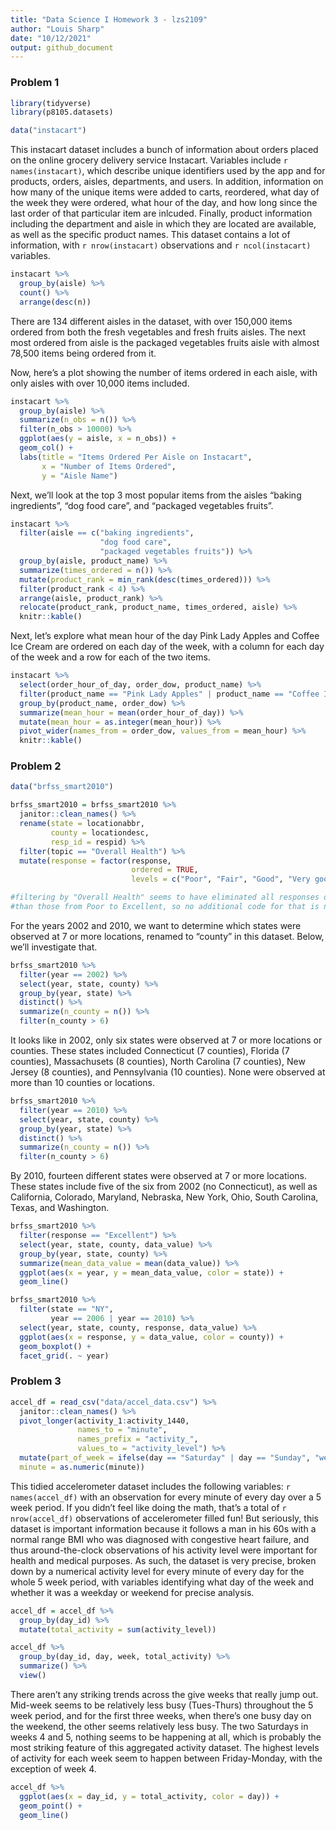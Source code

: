 ```yaml
---
title: "Data Science I Homework 3 - lzs2109"
author: "Louis Sharp"
date: "10/12/2021"
output: github_document
---
```


### **Problem 1**

```r
library(tidyverse)
library(p8105.datasets)
```

```r
data("instacart")
```

This instacart dataset includes a bunch of information about orders placed on the online grocery delivery service Instacart. Variables include `r names(instacart)`, which describe unique identifiers used by the app and for products, orders, aisles, departments, and users. In addition, information on how many of the unique items were added to carts, reordered, what day of the week they were ordered, what hour of the day, and how long since the last order of that particular item are inlcuded. Finally, product information including the department and aisle in which they are located are available, as well as the specific product names. This dataset contains a lot of information, with `r nrow(instacart)` observations and `r ncol(instacart)` variables.

```r
instacart %>% 
  group_by(aisle) %>% 
  count() %>% 
  arrange(desc(n))
```

There are 134 different aisles in the dataset, with over 150,000 items ordered from both the fresh vegetables and fresh fruits aisles. The next most ordered from aisle is the packaged vegetables fruits aisle with almost 78,500 items being ordered from it.


Now, here's a plot showing the number of items ordered in each aisle, with only aisles with over 10,000 items included.

```r
instacart %>% 
  group_by(aisle) %>% 
  summarize(n_obs = n()) %>% 
  filter(n_obs > 10000) %>% 
  ggplot(aes(y = aisle, x = n_obs)) + 
  geom_col() +
  labs(title = "Items Ordered Per Aisle on Instacart", 
       x = "Number of Items Ordered", 
       y = "Aisle Name")
```

Next, we'll look at the top 3 most popular items from the aisles "baking ingredients", "dog food care", and "packaged vegetables fruits".

```r
instacart %>% 
  filter(aisle == c("baking ingredients",
                    "dog food care",
                    "packaged vegetables fruits")) %>% 
  group_by(aisle, product_name) %>% 
  summarize(times_ordered = n()) %>% 
  mutate(product_rank = min_rank(desc(times_ordered))) %>% 
  filter(product_rank < 4) %>% 
  arrange(aisle, product_rank) %>% 
  relocate(product_rank, product_name, times_ordered, aisle) %>% 
  knitr::kable()
```

Next, let's explore what mean hour of the day Pink Lady Apples and Coffee Ice Cream are ordered on each day of the week, with a column for each day of the week and a row for each of the two items.

```r
instacart %>% 
  select(order_hour_of_day, order_dow, product_name) %>% 
  filter(product_name == "Pink Lady Apples" | product_name == "Coffee Ice Cream") %>% 
  group_by(product_name, order_dow) %>% 
  summarize(mean_hour = mean(order_hour_of_day)) %>% 
  mutate(mean_hour = as.integer(mean_hour)) %>% 
  pivot_wider(names_from = order_dow, values_from = mean_hour) %>% 
  knitr::kable()
```


### **Problem 2**

```r
data("brfss_smart2010")

brfss_smart2010 = brfss_smart2010 %>% 
  janitor::clean_names() %>% 
  rename(state = locationabbr,
         county = locationdesc,
         resp_id = respid) %>% 
  filter(topic == "Overall Health") %>% 
  mutate(response = factor(response, 
                           ordered = TRUE, 
                           levels = c("Poor", "Fair", "Good", "Very good", "Excellent")))

#filtering by "Overall Health" seems to have eliminated all responses other
#than those from Poor to Excellent, so no additional code for that is needed.
```

For the years 2002 and 2010, we want to determine which states were observed at 7 or more locations, renamed to "county" in this dataset. Below, we'll investigate that.

```r
brfss_smart2010 %>% 
  filter(year == 2002) %>% 
  select(year, state, county) %>% 
  group_by(year, state) %>% 
  distinct() %>% 
  summarize(n_county = n()) %>% 
  filter(n_county > 6)
```

It looks like in 2002, only six states were observed at 7 or more locations or counties. These states included Connecticut (7 counties), Florida (7 counties), Massachusets (8 counties), North Carolina (7 counties), New Jersey (8 counties), and Pennsylvania (10 counties). None were observed at more than 10 counties or locations.

```r
brfss_smart2010 %>% 
  filter(year == 2010) %>% 
  select(year, state, county) %>% 
  group_by(year, state) %>% 
  distinct() %>% 
  summarize(n_county = n()) %>% 
  filter(n_county > 6)
```

By 2010, fourteen different states were observed at 7 or more locations. These states include five of the six from 2002 (no Connecticut), as well as California, Colorado, Maryland, Nebraska, New York, Ohio, South Carolina, Texas, and Washington.

```r
brfss_smart2010 %>% 
  filter(response == "Excellent") %>% 
  select(year, state, county, data_value) %>% 
  group_by(year, state, county) %>% 
  summarize(mean_data_value = mean(data_value)) %>% 
  ggplot(aes(x = year, y = mean_data_value, color = state)) +
  geom_line()
```

```r
brfss_smart2010 %>% 
  filter(state == "NY",
         year == 2006 | year == 2010) %>% 
  select(year, state, county, response, data_value) %>% 
  ggplot(aes(x = response, y = data_value, color = county)) + 
  geom_boxplot() +
  facet_grid(. ~ year)
```


### **Problem 3**

```r
accel_df = read_csv("data/accel_data.csv") %>% 
  janitor::clean_names() %>% 
  pivot_longer(activity_1:activity_1440, 
               names_to = "minute",
               names_prefix = "activity_",
               values_to = "activity_level") %>% 
  mutate(part_of_week = ifelse(day == "Saturday" | day == "Sunday", "weekend", "weekday"),
  minute = as.numeric(minute))
```

This tidied accelerometer dataset includes the following variables: `r names(accel_df)` with an observation for every minute of every day over a 5 week period. If you didn't feel like doing the math, that's a total of `r nrow(accel_df)` observations of accelerometer filled fun! But seriously, this dataset is important information because it follows a man in his 60s with a normal range BMI who was diagnosed with congestive heart failure, and thus around-the-clock observations of his activity level were important for health and medical purposes. As such, the dataset is very precise, broken down by a numerical activity level for every minute of every day for the whole 5 week period, with variables identifying what day of the week and whether it was a weekday or weekend for precise analysis.

```r
accel_df = accel_df %>% 
  group_by(day_id) %>% 
  mutate(total_activity = sum(activity_level))

accel_df %>% 
  group_by(day_id, day, week, total_activity) %>% 
  summarize() %>% 
  view()
```

There aren't any striking trends across the give weeks that really jump out. Mid-week seems to be relatively less busy (Tues-Thurs) throughout the 5 week period, and for the first three weeks, when there's one busy day on the weekend, the other seems relatively less busy. The two Saturdays in weeks 4 and 5, nothing seems to be happening at all, which is probably the most striking feature of this aggregated activity dataset. The highest levels of activity for each week seem to happen between Friday-Monday, with the exception of week 4.

```r
accel_df %>% 
  ggplot(aes(x = day_id, y = total_activity, color = day)) +
  geom_point() +
  geom_line()
```

